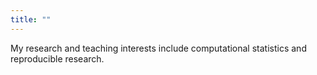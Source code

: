 ```yaml
---
title: ""
---
```


My research and teaching interests include computational statistics and reproducible research.
